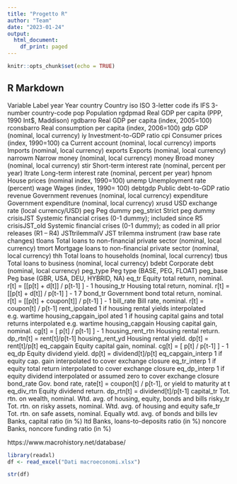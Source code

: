 ```yaml
---
title: "Progetto R"
author: "Team"
date: "2023-01-24"
output:
  html_document:
    df_print: paged
---
```


```r
knitr::opts_chunk$set(echo = TRUE)
```

## R Markdown
Variable Label
year Year
country Country
iso ISO 3-letter code
ifs IFS 3-number country-code
pop Population
rgdpmad Real GDP per capita (PPP, 1990 Int$, Maddison)
rgdbarro Real GDP per capita (index, 2005=100)
rconsbarro Real consumption per capita (index, 2006=100)
gdp GDP (nominal, local currency)
iy Investment-to-GDP ratio
cpi Consumer prices (index, 1990=100)
ca Current account (nominal, local currency)
imports Imports (nominal, local currency)
exports Exports (nominal, local currency)
narrowm Narrow money (nominal, local currency)
money Broad money (nominal, local currency)
stir Short-term interest rate (nominal, percent per year)
ltrate Long-term interest rate (nominal, percent per year)
hpnom House prices (nominal index, 1990=100)
unemp Unemployment rate (percent)
wage Wages (index, 1990= 100)
debtgdp Public debt-to-GDP ratio
revenue Government revenues (nominal, local currency)
expenditure Government expenditure (nominal, local currency)
xrusd USD exchange rate (local currency/USD)
peg Peg dummy
peg_strict Strict peg dummy
crisisJST Systemic financial crises (0-1 dummy); included since R5
crisisJST_old Systemic financial crises (0-1 dummy); as coded in all prior releases (R1 – R4)
JSTtrilemmaIV JST trilemma instrument (raw base rate changes)
tloans Total loans to non-financial private sector (nominal, local currency)
tmort Mortgage loans to non-financial private sector (nominal, local currency)
thh Total loans to households (nominal, local currency)
tbus Total loans to business (nominal, local currency)
bdebt Corporate debt (nominal, local currency)
peg_type Peg type (BASE, PEG, FLOAT)
peg_base Peg base (GBR, USA, DEU, HYBRID, NA)
eq_tr Equity total return, nominal. r[t] = [[p[t] + d[t]] / p[t-1] ] - 1
housing_tr Housing total return, nominal. r[t] = [[p[t] + d[t]] / p[t-1] ] - 1
7
bond_tr Government bond total return, nominal. r[t] = [[p[t] + coupon[t]] / p[t-1] ] - 1
bill_rate Bill rate, nominal. r[t] = coupon[t] / p[t-1]
rent_ipolated 1 if housing rental yields interpolated e.g. wartime
housing_capgain_ipol
ated
1 if housing capital gains and total returns interpolated e.g. wartime
housing_capgain Housing capital gain, nominal. cg[t] = [ p[t] / p[t-1] ] - 1
housing_rent_rtn Housing rental return. dp_rtn[t] = rent[t]/p[t-1]
housing_rent_yd Housing rental yield. dp[t] = rent[t]/p[t]
eq_capgain Equity capital gain, nominal. cg[t] = [ p[t] / p[t-1] ] - 1
eq_dp Equity dividend yield. dp[t] = dividend[t]/p[t]
eq_capgain_interp 1 if equity cap. gain interpolated to cover exchange closure
eq_tr_interp 1 if equity total return interpolated to cover exchange closure
eq_dp_interp 1 if equity dividend interpolated or assumed zero to cover exchange closure
bond_rate Gov. bond rate, rate[t] = coupon[t] / p[t-1], or yield to maturity at t
eq_div_rtn Equity dividend return. dp_rtn[t] = dividend[t]/p[t-1]
capital_tr Tot. rtn. on wealth, nominal. Wtd. avg. of housing, equity, bonds and bills
risky_tr Tot. rtn. on risky assets, nominal. Wtd. avg. of housing and equity
safe_tr Tot. rtn. on safe assets, nominal. Equally wtd. avg. of bonds and bills
lev Banks, capital ratio (in %)
ltd Banks, loans-to-deposits ratio (in %)
noncore Banks, noncore funding ratio (in %)

https://www.macrohistory.net/database/

```r
library(readxl)
df <- read_excel("Dati macroeconomi.xlsx")

str(df)

```

